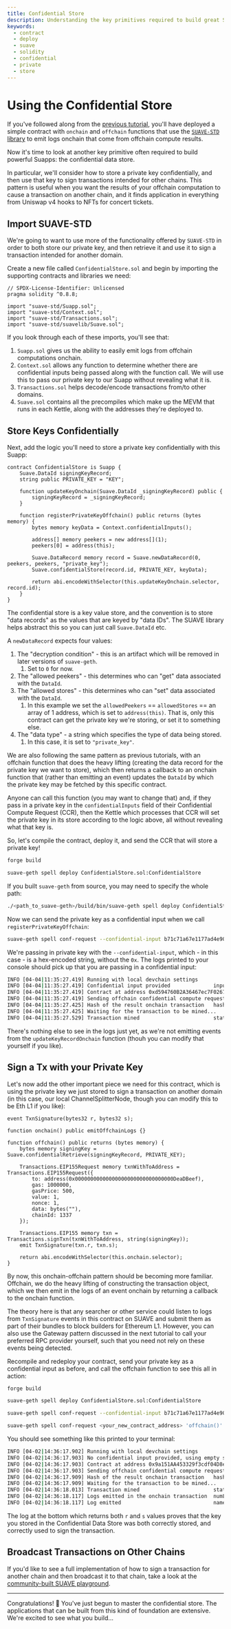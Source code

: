 ```yaml
---
title: Confidential Store
description: Understanding the key primitives required to build great SUAPPs
keywords:
  - contract
  - deploy
  - suave
  - solidity
  - confidential
  - private
  - store
---
```


# Using the Confidential Store

If you've followed along from the [previous tutorial](./onchain-offchain), you'll have deployed a simple contract with `onchain` and `offchain` functions that use the [`SUAVE-STD` library](https://github.com/flashbots/suave-std) to emit logs onchain that come from offchain compute results.

Now it's time to look at another key primitive often required to build powerful Suapps: the confidential data store.

In particular, we'll consider how to store a private key confidentially, and then use that key to sign transactions intended for other chains. This pattern is useful when you want the results of your offchain computation to cause a transaction on another chain, and it finds application in everything from Uniswap v4 hooks to NFTs for concert tickets.

## Import SUAVE-STD

We're going to want to use more of the functionality offered by `SUAVE-STD` in order to both store our private key, and then retrieve it and use it to sign a transaction intended for another domain.

Create a new file called `ConfidentialStore.sol` and begin by importing the supporting contracts and libraries we need:

```solidity
// SPDX-License-Identifier: Unlicensed
pragma solidity ^0.8.8;

import "suave-std/Suapp.sol";
import "suave-std/Context.sol";
import "suave-std/Transactions.sol";
import "suave-std/suavelib/Suave.sol";
```

If you look through each of these imports, you'll see that:

1. `Suapp.sol` gives us the ability to easily emit logs from offchain computations onchain.
2. `Context.sol` allows any function to determine whether there are confidential inputs being passed along with the function call. We will use this to pass our private key to our Suapp without revealing what it is.
3. `Transactions.sol` helps decode/encode transactions from/to other domains.
4. `Suave.sol` contains all the precompiles which make up the MEVM that runs in each Kettle, along with the addresses they're deployed to.

## Store Keys Confidentially

Next, add the logic you'll need to store a private key confidentially with this Suapp:

```solidity
contract ConfidentialStore is Suapp {
    Suave.DataId signingKeyRecord;
    string public PRIVATE_KEY = "KEY";

    function updateKeyOnchain(Suave.DataId _signingKeyRecord) public {
        signingKeyRecord = _signingKeyRecord;
    }

    function registerPrivateKeyOffchain() public returns (bytes memory) {
        bytes memory keyData = Context.confidentialInputs();

        address[] memory peekers = new address[](1);
        peekers[0] = address(this);

        Suave.DataRecord memory record = Suave.newDataRecord(0, peekers, peekers, "private_key");
        Suave.confidentialStore(record.id, PRIVATE_KEY, keyData);

        return abi.encodeWithSelector(this.updateKeyOnchain.selector, record.id);
    }
}
```

The confidential store is a key value store, and the convention is to store "data records" as the values that are keyed by "data IDs". The SUAVE library helps abstract this so you can just call `Suave.DataId` etc. 

A `newDataRecord` expects four values:

1. The "decryption condition" - this is an artifact which will be removed in later versions of `suave-geth`. 
    1. Set to `0` for now.
2. The "allowed peekers" - this determines who can "get" data associated with the `DataId`.
3. The "allowed stores" - this determines who can "set" data associated with the `DataId`. 
    1. In this example we set the `allowedPeekers` == `allowedStores` == an array of 1 address, which is set to `address(this)`. That is, only this contract can get the private key we're storing, or set it to something else.
4. The "data type" - a string which specifies the type of data being stored. 
    1. In this case, it is set to `"private_key"`.

We are also following the same pattern as previous tutorials, with an offchain function that does the heavy lifting (creating the data record for the private key we want to store), which then returns a callback to an onchain function that (rather than emitting an event) updates the `DataId` by which the private key may be fetched by this specific contract.

Anyone can call this function (you may want to change that) and, if they pass in a private key in the `confidentialInputs` field of their Confidential Compute Request (CCR), then the Kettle which processes that CCR will set the private key in its store according to the logic above, all without revealing what that key is.

So, let's compile the contract, deploy it, and send the CCR that will store a private key!

```bash
forge build
```
```bash
suave-geth spell deploy ConfidentialStore.sol:ConfidentialStore
```

If you built `suave-geth` from source, you may need to specify the whole path:

```bash
./<path_to_suave-geth>/build/bin/suave-geth spell deploy ConfidentialStore.sol:ConfidentialStore
```

Now we can send the private key as a confidential input when we call `registerPrivateKeyOffchain`:

```bash
suave-geth spell conf-request --confidential-input b71c71a67e1177ad4e901695e1b4b9ee17ae16c6668d313eac2f96dbcda3f291 <your_new_contract_address> 'registerPrivateKeyOffchain()' 
```

We're passing in private key with the `--confidential-input`, which - in this case - is a hex-encoded string, without the `0x`. The logs printed to your console should pick up that you are passing in a confidential input:

```bash
INFO [04-04|11:35:27.419] Running with local devchain settings 
INFO [04-04|11:35:27.419] Confidential input provided              input="[98 55 49 99 55 49 97 54 55 101 49 49 55 55 97 100 52 101 57 48 49 54 57 53 101 49 98 52 98 57 101 101 49 55 97 101 49 54 99 54 54 54 56 100 51 49 51 101 97 99 50 102 57 54 100 98 99 100 97 51 102 50 57 49]"
INFO [04-04|11:35:27.419] Contract at address 0xd594760B2A36467ec7F0267382564772D7b0b73c 
INFO [04-04|11:35:27.419] Sending offchain confidential compute request kettle=0xB5fEAfbDD752ad52Afb7e1bD2E40432A485bBB7F
INFO [04-04|11:35:27.425] Hash of the result onchain transaction   hash=0xa1094c169d420fb0115df3be6115711b3ed54b2c2fa1fcaa28f22cdb8a69c8ce
INFO [04-04|11:35:27.425] Waiting for the transaction to be mined... 
INFO [04-04|11:35:27.529] Transaction mined                        status=1 blockNum=2
```

There's nothing else to see in the logs just yet, as we're not emitting events from the `updateKeyRecordOnchain` function (thouh you can modify that yourself if you like). 

## Sign a Tx with your Private Key

Let's now add the other important piece we need for this contract, which is using the private key we just stored to sign a transaction on another domain (in this case, our local ChannelSplitterNode, though you can modify this to be Eth L1 if you like):

```solidity
event TxnSignature(bytes32 r, bytes32 s);

function onchain() public emitOffchainLogs {}

function offchain() public returns (bytes memory) {
    bytes memory signingKey = Suave.confidentialRetrieve(signingKeyRecord, PRIVATE_KEY);

    Transactions.EIP155Request memory txnWithToAddress = Transactions.EIP155Request({
        to: address(0x00000000000000000000000000000000DeaDBeef),
        gas: 1000000,
        gasPrice: 500,
        value: 1,
        nonce: 1,
        data: bytes(""),
        chainId: 1337
    });

    Transactions.EIP155 memory txn = Transactions.signTxn(txnWithToAddress, string(signingKey));
    emit TxnSignature(txn.r, txn.s);

    return abi.encodeWithSelector(this.onchain.selector);
}
```

By now, this onchain-offchain pattern should be becoming more familiar. Offchain, we do the heavy lifting of constructing the transaction object, which we then emit in the logs of an event onchain by returning a callback to the onchain function. 

The theory here is that any searcher or other service could listen to logs from `TxnSignature` events in this contract on SUAVE and submit them as part of their bundles to block builders for Ethereum L1. However, you can also use the Gateway pattern discussed in the next tutorial to call your preferred RPC provider yourself, such that you need not rely on these events being detected.

Recompile and redeploy your contract, send your private key as a confidential input as before, and call the offchain function to see this all in action:

```bash
forge build
```
```bash
suave-geth spell deploy ConfidentialStore.sol:ConfidentialStore
```
```bash
suave-geth spell conf-request --confidential-input b71c71a67e1177ad4e901695e1b4b9ee17ae16c6668d313eac2f96dbcda3f291 <your_new_contract_address> 'registerPrivateKeyOffchain()' 
```
```bash
suave-geth spell conf-request <your_new_contract_address> 'offchain()' 
```

You should see something like this printed to your terminal:

```bash
INFO [04-02|14:36:17.902] Running with local devchain settings 
INFO [04-02|14:36:17.903] No confidential input provided, using empty string 
INFO [04-02|14:36:17.903] Contract at address 0x9a151AA453329f3cdf04D8e4e81585A423f7fC25 
INFO [04-02|14:36:17.903] Sending offchain confidential compute request kettle=0xB5fEAfbDD752ad52Afb7e1bD2E40432A485bBB7F
INFO [04-02|14:36:17.909] Hash of the result onchain transaction   hash=0xaf99b4460039486e93e64da870b890a3cf19dab728c16d89f109e058a8323f9d
INFO [04-02|14:36:17.909] Waiting for the transaction to be mined... 
INFO [04-02|14:36:18.013] Transaction mined                        status=1 blockNum=10
INFO [04-02|14:36:18.117] Logs emitted in the onchain transaction  numLogs=1
INFO [04-02|14:36:18.117] Log emitted                              name=TxnSignature(bytes32,bytes32) r="[238 188 250 192 222 246 219 86 73 208 174 107 82 237 59 139 161 245 198 196 40 88 141 241 37 70 17 19 186 140 103 73]" s="[93 94 26 175 160 201 100 180 60 37 27 106 82 93 73 87 41 104 242 206 188 88 104 197 139 204 146 129 185 160 117 5]"
```

The log at the bottom which returns both `r` and `s` values proves that the key you stored in the Confidential Data Store was both correctly stored, and correctly used to sign the transaction.

## Broadcast Transactions on Other Chains

If you'd like to see a full implementation of how to sign a transaction for another chain and then broadcast it to that chain, take a look at the [community-built SUAVE playground](https://github.com/halo3mic/suave-playground/blob/4231f67d276e370493a48dd372da38bafafd3cd8/contracts/oracle/BinanceOracle.sol#L161-L177).

---

Congratulations! 💃 You've just begun to master the confidential store. The applications that can be built from this kind of foundation are extensive. We're excited to see what you build...
